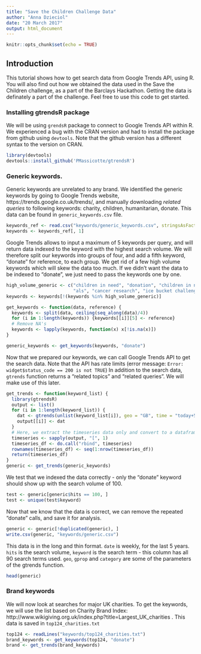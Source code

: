 ```yaml
---
title: "Save the Children Challenge Data"
author: "Anna Dzieciol"
date: "20 March 2017"
output: html_document
---
```


```r
knitr::opts_chunk$set(echo = TRUE)
```

## Introduction
This tutorial shows how to get search data from Google Trends API, using R. You will also find out how we obtained the data used in the Save the Children challenge, as a part of the Barclays Hackathon. Getting the data is definately a part of the challenge. Feel free to use this code to get started.

### Installing gtrendsR package
We will be using `grendsR` package to connect to Google Trends API within R. We experienced a bug with the CRAN version and had to install the package from github using `devtools`. Note that the github version has a different syntax to the version on CRAN.

```r
library(devtools)
devtools::install_github('PMassicotte/gtrendsR')
```


### Generic keywords.
Generic keywords are unrelated to any brand.
We identified the generic keywords by going to Google Trends website, https://trends.google.co.uk/trends/, and manually downloading *related queries* to following keywords: charity, children, humanitarian, donate. This data can be found in `generic_keywords.csv` file.

```r
keywords_ref <- read.csv("keywords/generic_keywords.csv", stringsAsFactors = FALSE)
keywords <- keywords_ref[, 1]
```

Google Trends allows to input a maximum of 5 keywords per query, and will return data indexed to the keyword with the highest search volume. We will therefore split our keywords into groups of four, and add a fifth keyword, "donate" for reference, to each group. We get rid of a few high volume keywords which will skew the data too much. 
If we didn't want the data to be indexed to "donate", we just need to pass the keywords one by one.

```r
high_volume_generic <- c("children in need", "donation", "children in need 2013", "blood", "charity", 
                         "als", "cancer research", "ice bucket challenge", "angelina jolie")
keywords <- keywords[!(keywords %in% high_volume_generic)]

get_keywords <- function(data, reference) {
  keywords <- split(data, ceiling(seq_along(data)/4))
  for (i in 1:length(keywords)) {keywords[[i]][5] <- reference}
  # Remove NA's
  keywords <- lapply(keywords, function(x) x[!is.na(x)])
}

generic_keywords <- get_keywords(keywords, "donate")
```

Now that we prepared our keywords, we can call Google Trends API to get the search data. Note that the API has rate limits (error message: `Error: widget$status_code == 200 is not TRUE`)
In addition to the search data, `gtrends` function returns a "related topics" and "related queries". We will make use of this later. 

```r
get_trends <- function(keyword_list) {
  library(gtrendsR)
  output <- list()
  for (i in 1:length(keyword_list)) {
    dat <- gtrends(unlist(keyword_list[i]), geo = "GB", time = "today+5-y", gprop = "web")
    output[[i]] <- dat
  }
  # Here, we extract the timeseries data only and convert to a dataframe.
  timeseries <- sapply(output, "[", 1)
  timeseries_df <- do.call("rbind", timeseries)
  rownames(timeseries_df) <- seq(1:nrow(timeseries_df)) 
  return(timeseries_df)
}
generic <- get_trends(generic_keywords)
```

We test that we indexed the data correctly - only the "donate" keyword should show up with the search volume of 100.
```r
test <- generic[generic$hits == 100, ]
test <- unique(test$keyword)
```

Now that we know that the data is correct, we can remove the repeated "donate" calls, and save it for analysis.

```r
generic <- generic[!duplicated(generic), ]
write.csv(generic, "keywords/generic.csv")
```

This data is in the long and thin format. `date` is weekly, for the last 5 years. `hits` is the search volume, `keyword` is the search term - this column has all 90 search terms used. `geo`, `gprop` and `category` are some of the parameters of the gtrends function.

```r
head(generic)
```

### Brand keywords
We will now look at searches for major UK charities. To get the keywords, we will use the list based on Charity Brand Index:
http://www.wikigiving.org.uk/index.php?title=Largest_UK_charities . This data is saved in `top124_charities.txt`

```r
top124 <- readLines("keywords/top124_charities.txt")
brand_keywords <- get_keywords(top124, "donate")
brand <- get_trends(brand_keywords)
```
